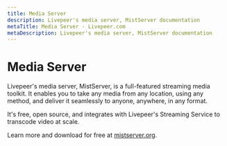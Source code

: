 ```yaml
---
title: Media Server
description: Livepeer's media server, MistServer documentation
metaTitle: Media Server - Livepeer.com
metaDescription: Livepeer's media server, MistServer documentation
---
```


# Media Server

Livepeer's media server, MistServer, is a full-featured streaming media toolkit.
It enables you to take any media from any location, using any method, and
deliver it seamlessly to anyone, anywhere, in any format.

It's free, open source, and integrates with Livepeer's Streaming Service to
transcode video at scale.

Learn more and download for free at [mistserver.org](https://mistserver.org/).
